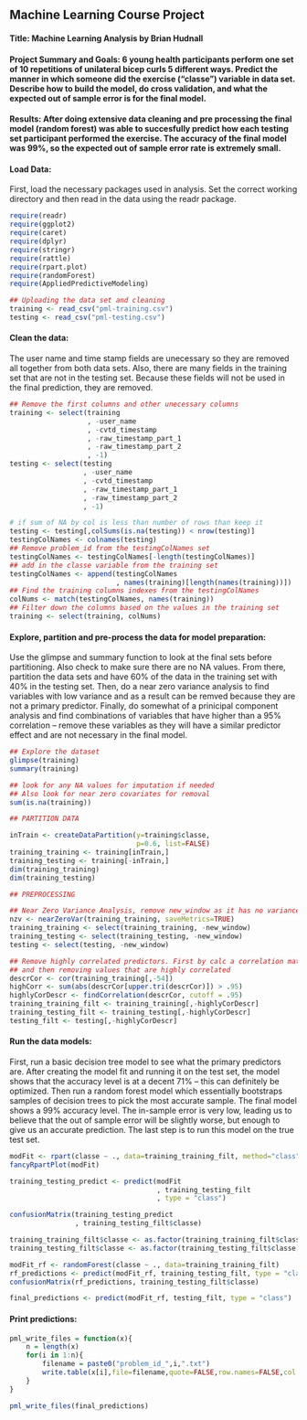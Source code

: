 ## Machine Learning Course Project

#### Title: Machine Learning Analysis by Brian Hudnall

#### Project Summary and Goals: 6 young health participants perform one set of 10 repetitions of unilateral bicep curls 5 different ways. Predict the manner in which someone did the exercise ("classe") variable in data set. Describe how to build the model, do cross validation, and what the expected out of sample error is for the final model.

#### Results: After doing extensive data cleaning and pre processing the final model (random forest) was able to succesfully predict how each testing set participant performed the exercise. The accuracy of the final model was 99%, so the expected out of sample error rate is extremely small.

#### Load Data:

First, load the necessary packages used in analysis. Set the correct working directory and then read in the data using the readr package.

```r
require(readr)
require(ggplot2)
require(caret)
require(dplyr)
require(stringr)
require(rattle)
require(rpart.plot)
require(randomForest)
require(AppliedPredictiveModeling)
```

```r
## Uploading the data set and cleaning
training <- read_csv("pml-training.csv")
testing <- read_csv("pml-testing.csv")
```

#### Clean the data:

The user name and time stamp fields are unecessary so they are removed all together from both data sets. Also, there are many fields in the training set that are not in the testing set. Because these fields will not be used in the final prediction, they are removed.

```r
## Remove the first columns and other unecessary columns
training <- select(training
                   , -user_name
                   , -cvtd_timestamp
                   , -raw_timestamp_part_1
                   , -raw_timestamp_part_2
                   , -1)
testing <- select(testing
                  , -user_name
                  , -cvtd_timestamp
                  , -raw_timestamp_part_1
                  , -raw_timestamp_part_2
                  , -1)

# if sum of NA by col is less than number of rows than keep it 
testing <- testing[,colSums(is.na(testing)) < nrow(testing)]
testingColNames <- colnames(testing)
## Remove problem_id from the testingColNames set
testingColNames <- testingColNames[-length(testingColNames)]
## add in the classe variable from the training set
testingColNames <- append(testingColNames
                          , names(training)[length(names(training))])
## Find the training columns indexes from the testingColNames
colNums <- match(testingColNames, names(training))
## Filter down the columns based on the values in the training set
training <- select(training, colNums)
```

#### Explore, partition and pre-process the data for model preparation:

Use the glimpse and summary function to look at the final sets before partitioning. Also check to make sure there are no NA values. From there, partition the data sets and have 60% of the data in the training set with 40% in the testing set. 
Then, do a near zero variance analysis to find variables with low variance and as a result can be remved because they are not a primary predictor. Finally, do somewhat of a prinicipal component analysis and find combinations of variables that have higher than a 95% correlation -- remove these variables as they will have a similar predictor effect and are not necessary in the final model.

```r
## Explore the dataset
glimpse(training)
summary(training)
```

```r
## look for any NA values for imputation if needed
## Also look for near zero covariates for removal
sum(is.na(training))

## PARTITION DATA

inTrain <- createDataPartition(y=training$classe,
                               p=0.6, list=FALSE)
training_training <- training[inTrain,]
training_testing <- training[-inTrain,]
dim(training_training)
dim(training_testing)

## PREPROCESSING

## Near Zero Variance Analysis, remove new_window as it has no variance
nzv <- nearZeroVar(training_training, saveMetrics=TRUE)
training_training <- select(training_training, -new_window)
training_testing <- select(training_testing, -new_window)
testing <- select(testing, -new_window)

## Remove highly correlated predictors. First by calc a correlation matrix
## and then removing values that are highly correlated
descrCor <- cor(training_training[,-54])
highCorr <- sum(abs(descrCor[upper.tri(descrCor)]) > .95)
highlyCorDescr <- findCorrelation(descrCor, cutoff = .95)
training_training_filt <- training_training[,-highlyCorDescr]
training_testing_filt <- training_testing[,-highlyCorDescr]
testing_filt <- testing[,-highlyCorDescr]

```


#### Run the data models:

First, run a basic decision tree model to see what the primary predictors are. After creating the model fit and running it on the test set, the model shows that the accuracy level is at a decent 71% -- this can definitely be optimized. Then run a random forest model which essentially bootstraps samples of decision trees to pick the most accurate sample. The final model shows a 99% accuracy level. The in-sample error is very low, leading us to believe that the out of sample error will be slightly worse, but enough to give us an accurate prediction. The last step is to run this model on the true test set.  

```r
modFit <- rpart(classe ~ ., data=training_training_filt, method="class")
fancyRpartPlot(modFit)

training_testing_predict <- predict(modFit
                                    , training_testing_filt
                                    , type = "class")

confusionMatrix(training_testing_predict
                , training_testing_filt$classe)

training_training_filt$classe <- as.factor(training_training_filt$classe)
training_testing_filt$classe <- as.factor(training_testing_filt$classe)

modFit_rf <- randomForest(classe ~ ., data=training_training_filt)
rf_predictions <- predict(modFit_rf, training_testing_filt, type = "class")
confusionMatrix(rf_predictions, training_testing_filt$classe)

final_predictions <- predict(modFit_rf, testing_filt, type = "class")

```

#### Print predictions:

```r
pml_write_files = function(x){
    n = length(x)
    for(i in 1:n){
        filename = paste0("problem_id_",i,".txt")
        write.table(x[i],file=filename,quote=FALSE,row.names=FALSE,col.names=FALSE)
    }
}

pml_write_files(final_predictions)
```


    